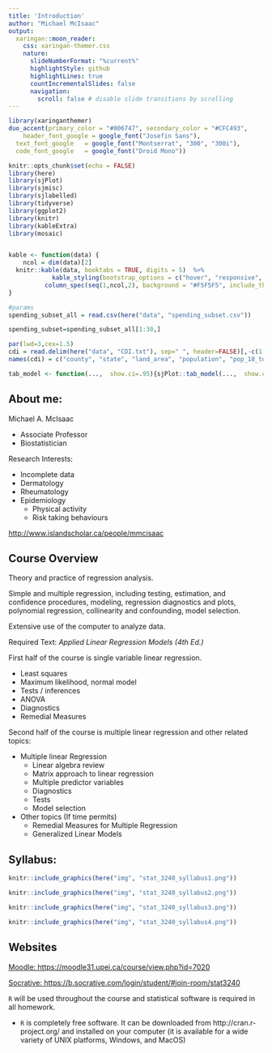 ```yaml
---
title: 'Introduction'
author: "Michael McIsaac"
output:
  xaringan::moon_reader:
    css: xaringan-themer.css
    nature:
      slideNumberFormat: "%current%"
      highlightStyle: github
      highlightLines: true
      countIncrementalSlides: false
      navigation:
        scroll: false # disable slide transitions by scrolling
---
```


```r
library(xaringanthemer)
duo_accent(primary_color = "#006747", secondary_color = "#CFC493",   
	header_font_google = google_font("Josefin Sans"),
  text_font_google   = google_font("Montserrat", "300", "300i"),
  code_font_google   = google_font("Droid Mono"))
```		


```r
knitr::opts_chunk$set(echo = FALSE)
library(here)
library(sjPlot)
library(sjmisc)
library(sjlabelled)
library(tidyverse)
library(ggplot2)
library(knitr)
library(kableExtra)
library(mosaic)


kable <- function(data) {
	ncol = dim(data)[2]
  knitr::kable(data, booktabs = TRUE, digits = 5)  %>% 
			kable_styling(bootstrap_options = c("hover", "responsive", "bordered"), position="center", full_width=TRUE) %>% 
		  column_spec(seq(1,ncol,2), background = "#F5F5F5", include_thead=TRUE)
}

#params
spending_subset_all = read.csv(here("data", "spending_subset.csv"))

spending_subset=spending_subset_all[1:30,]

par(lwd=3,cex=1.5) 
cdi = read.delim(here("data", "CDI.txt"), sep=" ", header=FALSE)[,-c(1:2)] %>% mutate(V18 = recode_factor(V18, "NE", "NC", "S", "W"))
names(cdi) = c("county", "state", "land_area", "population", "pop_18_to_34", "pop_65", "number_physicians", "number_hospital_beds", "total_serious_crimes", "high_school_grads", "bachelor_degrees", "poverty_rate", "unemployment_rate", "per_capita_income", "total_personal_income", "region")

tab_model <- function(...,  show.ci=.95){sjPlot::tab_model(...,  show.ci=show.ci, show.se=TRUE, collapse.ci=TRUE, show.stat=TRUE)}
```

## About me:

Michael A. McIsaac

* Associate Professor
* Biostatistician 

Research Interests:

* Incomplete data
* Dermatology
* Rheumatology
* Epidemiology
	+ Physical activity
	+ Risk taking behaviours

[http://www.islandscholar.ca/people/mmcisaac](http://www.islandscholar.ca/people/mmcisaac){target="_blank"}




## Course Overview

Theory and practice of regression analysis. 

Simple and multiple regression, including testing, estimation, and confidence procedures, modeling,
regression diagnostics and plots, polynomial regression, collinearity and confounding, model selection. 

Extensive use of the computer to analyze data.

Required Text: *Applied Linear Regression Models (4th Ed.)*

First half of the course is single variable linear regression.

* Least squares
* Maximum likelihood, normal model
* Tests / inferences
* ANOVA
* Diagnostics
* Remedial Measures

Second half of the course is multiple linear regression and other related topics:

* Multiple linear Regression
	+ Linear algebra review
	+ Matrix approach to linear regression
	+ Multiple predictor variables
	+ Diagnostics
	+ Tests
	+ Model selection

* Other topics (If time permits)
	+ Remedial Measures for Multiple Regression
	+ Generalized Linear Models

## Syllabus:
```r
knitr::include_graphics(here("img", "stat_3240_syllabus1.png"))

knitr::include_graphics(here("img", "stat_3240_syllabus2.png"))

knitr::include_graphics(here("img", "stat_3240_syllabus3.png"))

knitr::include_graphics(here("img", "stat_3240_syllabus4.png"))
```


## Websites

[Moodle: https://moodle31.upei.ca/course/view.php?id=7020](https://moodle31.upei.ca/course/view.php?id=7020){target="_blank"}

[Socrative: https://b.socrative.com/login/student/#join-room/stat3240](https://b.socrative.com/login/student/#join-room/stat3240){target="_blank"}

`R` will be used throughout the course and statistical software is required in all homework.

* `R` is completely free software. It can be downloaded from http://cran.r-project.org/ and installed on your computer (it is available for a wide variety of UNIX platforms, Windows, and MacOS)




